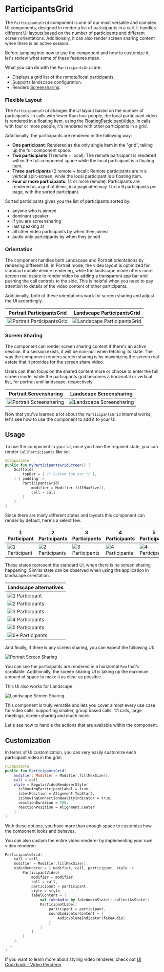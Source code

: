 # ParticipantsGrid

The `ParticipantsGrid` component is one of our most versatile and complex UI components, designed to render a list of participants in a call. It handles different UI layouts based on the number of participants and different screen orientations. Additionally, it can also render screen sharing content when there is an active session.

Before jumping into how to use the component and how to customize it, let's review what some of these features mean.

What you can do with the `ParticipantsGrid` are:

- Displays a grid list of the remote/local participants.
- Supports landscape configuration.
- Renders [Screensharing](../04-call/06-screen-share-content.mdx).

### Flexible Layout

The `ParticipantsGrid` changes the UI layout based on the number of participants. In calls with fewer than four people, the local participant video is rendered in a floating item, using the [FloatingParticipantVideo](03-floating-participant-video.mdx). In calls with four or more people, it's rendered with other participants in a grid.

Additionally, the participants are rendered in the following way:

* **One participant**: Rendered as the only single item in the "grid", taking up the full component space.
* **Two participants** (1 remote + local): The remote participant is rendered within the full component space while the local participant is a floating item.
* **Three participants** (2 remote + local): Remote participants are in a vertical split-screen, while the local participant is a floating item.
* **Four or more participants**: (4 or more remote): Participants are rendered as a grid of items, in a paginated way. Up to 6 participants per page, with the sorted participant.

Sorted participants gives you the list of participants sorted by:

* anyone who is pinned
* dominant speaker
* if you are screensharing
* last speaking at
* all other video participants by when they joined
* audio only participants by when they joined

### Orientation 

The component handles both Landscape and Portrait orientations by rendering different UI. In Portrait mode, the video layout is optimized for standard mobile device rendering, while the landscape mode offers more screen real estate to render video by adding a transparent app bar and pushing the call controls to the side. This is helpful when you need to pay attention to details of the video content of other participants.

Additionally, both of these orientations work for screen sharing and adjust the UI accordingly.

| Portrait ParticipantsGrid | Landscape ParticipantsGrid |
| ------- | ------------------------------------------------------------ |
| ![Portrait ParticipantsGrid](../../assets/compose_single_participant.png) | ![Landscape ParticipantsGrid](../../assets/compose_call_landscape.png) |

### Screen Sharing

The component can render screen sharing content if there's an active session. If a session exists, it will be non-null when fetching its state. The way the component renders screen sharing is by maximizing the screen real estate that it provides for the screen share video.

Users can then focus on the shared content more or choose to enter the full screen mode, while the participants grid becomes a horizontal or vertical list, for portrait and landscape, respectively.

| Portrait Screensharing | Landscape Screensharing |
| ------- | ------------------------------------------------------------ |
| ![Portrait Screensharing](../../assets/compose_screensharing.png) | ![Landscape Screensharing](../../assets/compose_screensharing_landscape.png) |

Now that you've learned a lot about the `ParticipantsGrid` internal works, let's see how to use the component to add it to your UI.

## Usage

To use the component in your UI, once you have the required state, you can render `CallParticipants` like so:

```kotlin
@Composable
public fun MyParticipantsGridScreen() {
    Scaffold(
        topBar = { /* Custom top bar */ },
    ) { padding ->
        ParticipantsGrid(
            modifier = Modifier.fillMaxSize(),
            call = call
        )
    }
}
```

Since there are many different states and layouts this component can render by default, here's a select few.

| 1 Participant                                                | 2 Participants                                               | 3 Participants                                               | 4 Participants                                              | 5 Participants                                              | 6+ Participants                                              |
| ------------------------------------------------------------ | ------------------------------------------------------------ | ------------------------------------------------------------ | ------------------------------------------------------------ | ------------------------------------------------------------ | ------------------------------------------------------------ |
| ![1 Participant](../../assets/compose_single_participant.png) | ![2 Participants](../../assets/portrait-video-two.png) | ![3 Participants](../../assets/portrait-video-three.png) | ![4 Participants](../../assets/portrait-video-four.png) | ![4 Participants](../../assets/portrait-video-five.png) | ![4 Participants](../../assets/portrait-video-six.png) |

These states represent the standard UI, when there is no screen sharing happening. Similar state can be observed when using the application in landscape orientation.

| Landscape alternatives                                       |
| ------------------------------------------------------------ |
| ![1 Participant](../../assets/landscape-video-one.png) |
| ![2 Participants](../../assets/landscape-video-two.png) |
| ![3 Participants](../../assets/landscape-video-three.png) |
| ![4 Participants](../../assets/landscape-video-four.png) |
| ![5 Participants](../../assets/landscape-video-five.png) |
| ![6+ Participants](../../assets/landscape-video-six.png) |

And finally, if there is any screen sharing, you can expect the following UI:

![Portrait Screen Sharing](../../assets/compose_screensharing.png)

You can see the participants are rendered in a horizontal `Row` that's scrollable. Additionally, the screen sharing UI is taking up the maximum amount of space to make it as clear as possible.

This UI also works for Landscape:

![Landscape Screen Sharing](../../assets/compose_screensharing_landscape.png)

This component is truly versatile and lets you cover almost every use case for video calls, supporting smaller, group based calls, 1:1 calls, large meetings, screen sharing and much more.

Let's see how to handle the actions that are available within the component.

## Customization

In terms of UI customization, you can very easily customize each participant video in the grid:

```kotlin
@Composable
public fun ParticipantsGrid(
    modifier: Modifier = Modifier.fillMaxSize(),
    call = call,
    style = RegularVideoRendererStyle(
      isShowingParticipantLabel = true,
      labelPosition = Alignment.TopStart,
      isShowingConnectionQualityIndicator = true,
      reactionDuration = 500,
      reactionPosition = Alignment.Center
    )
)
```

With these options, you have more than enough space to customize how the component looks and behaves.

You can also custom the entire video renderer by implementing your own video renderer:

```kotlin
ParticipantsGrid(
    call = call,
    modifier = Modifier.fillMaxSize(),
    videoRenderer = { modifier, call, participant, style ->
        ParticipantVideo(
            modifier = modifier,
            call = call,
            participant = participant,
            style = style,
            labelContent = {
                val fakeAudio by fakeAudioState().collectAsState()
                ParticipantLabel(
                    participant = participant,
                    soundIndicatorContent = {
                        AudioVolumeIndicator(fakeAudio)
                    }
                )
            }
        )
    },
  ..
)
```

If you want to learn more about styling video renderer, check out [UI Cookbook - Video Renderer](../../05-ui-cookbook/04-video-renderer.mdx)